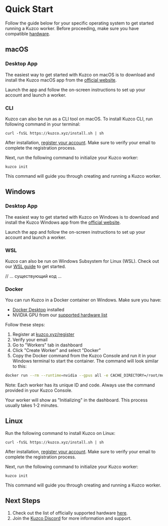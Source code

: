
# Quick Start

Follow the guide below for your specific operating system to get started running a Kuzco worker. Before proceeding, make sure you have compatible [hardware](/hardware).

<WIP />

## macOS

### Desktop App

The easiest way to get started with Kuzco on macOS is to download and install the Kuzco macOS app from the [official website](https://kuzco.xyz/download).

Launch the app and follow the on-screen instructions to set up your account and launch a worker.

### CLI

Kuzco can also be run as a CLI tool on macOS. To install Kuzco CLI, run following command in your terminal:

```
curl -fsSL https://kuzco.xyz/install.sh | sh
```

After installation, [register your account](https://kuzco.xyz/register). Make sure to verify your email to complete the registration process.

Next, run the following command to initialize your Kuzco worker:

```
kuzco init
```

This command will guide you through creating and running a Kuzco worker.

## Windows

### Desktop App

The easiest way to get started with Kuzco on Windows is to download and install the Kuzco Windows app from the [official website](https://kuzco.xyz/download).

Launch the app and follow the on-screen instructions to set up your account and launch a worker.

### WSL

Kuzco can also be run on Windows Subsystem for Linux (WSL). Check out our [WSL guide](/wsl-setup) to get started.

// ... существующий код ...

### Docker

You can run Kuzco in a Docker container on Windows. Make sure you have:
- [Docker Desktop](https://www.docker.com/products/docker-desktop/) installed
- NVIDIA GPU from our [supported hardware list](/hardware)

Follow these steps:
1. Register at [kuzco.xyz/register](https://kuzco.xyz/register)
2. Verify your email
3. Go to "Workers" tab in dashboard
4. Click "Create Worker" and select "Docker"
5. Copy the Docker command from the Kuzco Console and run it in your Windows terminal to start the container. The command will look similar to this:

```bash
docker run --rm --runtime=nvidia --gpus all -e CACHE_DIRECTORY=/root/models -v ~/.kuzco/models:/root/models kuzcoxyz/amd64-ollama-nvidia-worker --worker <unique-worker-id> --code <your-unique-code>
```

Note: Each worker has its unique ID and code. Always use the command provided in your Kuzco Console.

Your worker will show as "Initializing" in the dashboard. This process usually takes 1-2 minutes.

## Linux

Run the following command to install Kuzco on Linux:

```
curl -fsSL https://kuzco.xyz/install.sh | sh
```

After installation, [register your account](https://kuzco.xyz/register). Make sure to verify your email to complete the registration process.

Next, run the following command to initialize your Kuzco worker:

```
kuzco init
```

This command will guide you through creating and running a Kuzco worker.

## Next Steps

1. Check out the list of officially supported hardware [here](https://docs.kuzco.xyz/hardware).
2. Join the [Kuzco Discord](https://discord.gg/kuzco) for more information and support.
